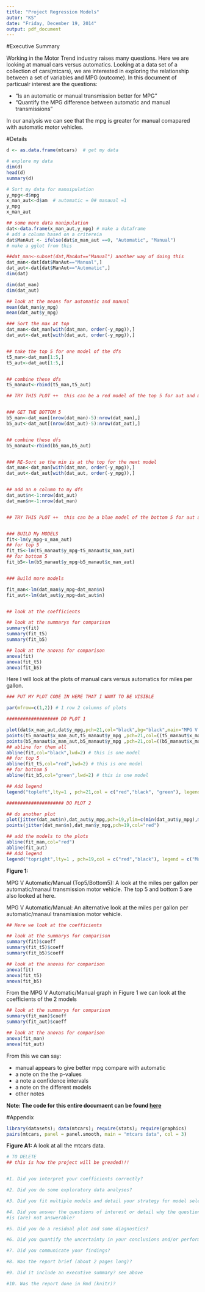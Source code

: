 ```yaml
---
title: "Project Regression Models"
autor: "KS"
date: "Friday, December 19, 2014"
output: pdf_document
---
```


#Executive Summary

Working in the Motor Trend industry raises many questions. Here we are looking at manual cars versus automatics. Looking at a data set of a collection of cars(mtcars), we are interested in exploring the relationship between a set of variables and MPG (outcome). In this document of particualr interest are the questions:

- “Is an automatic or manual transmission better for MPG”
- "Quantify the MPG difference between automatic and manual transmissions"

In our analysis we can see that the mpg is greater for manual comapared with automatic motor vehicles. 

#Details

```r
d <- as.data.frame(mtcars)  # get my data

# explore my data
dim(d) 
head(d)
summary(d)

# Sort my data for manuipulation
y_mpg<-d$mpg
x_man_aut<-d$am  # automatic = 0# manaual =1
y_mpg
x_man_aut

## some more data manipulation 
dat<-data.frame(x_man_aut,y_mpg) # make a dataframe
# add a column based on a critereia
dat$ManAut <- ifelse(dat$x_man_aut ==0, "Automatic", "Manual")
# make a gglot from this 

##dat_man<-subset(dat,ManAut=="Manual") another way of doing this 
dat_man<-dat[dat$ManAut=="Manual",]
dat_aut<-dat[dat$ManAut=="Automatic",]
dim(dat)

dim(dat_man)
dim(dat_aut)

## look at the means for automatic and manual
mean(dat_man$y_mpg)
mean(dat_aut$y_mpg)

### Sort the max at top 
dat_man<-dat_man[with(dat_man, order(-y_mpg)),]
dat_aut<-dat_aut[with(dat_aut, order(-y_mpg)),]


## take the top 5 for one model of the dfs
t5_man<-dat_man[1:5,]
t5_aut<-dat_aut[1:5,]


## combine these dfs
t5_manaut<-rbind(t5_man,t5_aut)

## TRY THIS PLOT ++  this can be a red model of the top 5 for aut and man 


### GET THE BOTTOM 5 
b5_man<-dat_man[(nrow(dat_man)-5):nrow(dat_man),]
b5_aut<-dat_aut[(nrow(dat_aut)-5):nrow(dat_aut),]


## combine these dfs
b5_manaut<-rbind(b5_man,b5_aut)


### RE-Sort so the min is at the top for the next model 
dat_man<-dat_man[with(dat_man, order(-y_mpg)),]
dat_aut<-dat_aut[with(dat_aut, order(-y_mpg)),]


## add an n column to my dfs
dat_aut$n<-1:nrow(dat_aut)
dat_man$n<-1:nrow(dat_man)


## TRY THIS PLOT ++  this can be a blue model of the bottom 5 for aut and man 


### BUILD My MODELS
fit<-lm(y_mpg~x_man_aut)
## for top 5
fit_t5<-lm(t5_manaut$y_mpg~t5_manaut$x_man_aut)
## for bottom 5
fit_b5<-lm(b5_manaut$y_mpg~b5_manaut$x_man_aut)


### Build more models 

fit_man<-lm(dat_man$y_mpg~dat_man$n)
fit_aut<-lm(dat_aut$y_mpg~dat_aut$n)


## look at the coefficients 

## look at the summarys for comparison
summary(fit)
summary(fit_t5)
summary(fit_b5)

## look at the anovas for comparison 
anova(fit)
anova(fit_t5)
anova(fit_b5)

```


Here I will look at the plots of manual cars versus automatics for miles per gallon.


```r
### PUT MY PLOT CODE IN HERE THAT I WANT TO BE VISIBLE 

par(mfrow=c(1,2)) # 1 row 2 columns of plots 

################### DO PLOT 1 

plot(dat$x_man_aut,dat$y_mpg,pch=21,col="black",bg="black",main="MPG V Automatic/Manual(T5/B5)",xlab="Transmission(0=automatic,1=manual)",ylab="Miles/(US) gallon[mpg]") # this will already have been plotted 
points(t5_manaut$x_man_aut,t5_manaut$y_mpg ,pch=21,col=((t5_manaut$x_man_aut=="1" | t5_manaut$x_man_aut=="0")*1+1),bg="black")
points(b5_manaut$x_man_aut,b5_manaut$y_mpg ,pch=21,col=((b5_manaut$x_man_aut=="1" | b5_manaut$x_man_aut=="0")*1+2),bg="black")
## abline for them all 
abline(fit,col="black",lwd=2) # this is one model 
## for top 5
abline(fit_t5,col="red",lwd=2) # this is one model 
## for bottom 5
abline(fit_b5,col="green",lwd=2) # this is one model 

## Add legend 
legend("topleft",lty=1 , pch=21,col = c("red","black", "green"), legend = c("Top 5", "All","Bottom 5"))

##################### DO PLOT 2 

## do another plot 
plot(jitter(dat_aut$n),dat_aut$y_mpg,pch=19,ylim=c(min(dat_aut$y_mpg),max(dat_man$y_mpg)),main="MPG V Automatic/Manual",xlab="n=1...19",ylab="Miles/(US) gallon[mpg]")  ##use jitter to show >1 points
points(jitter(dat_man$n),dat_man$y_mpg,pch=19,col="red")

## add the models to the plots 
abline(fit_man,col="red")
abline(fit_aut)
## Add legend 
legend("topright",lty=1 , pch=19,col = c("red","black"), legend = c("Manual", "Automatic"))

```
**Figure 1:**

MPG V Automatic/Manual (Top5/Bottom5): A look at the miles per gallon per automatic/manaul transmission motor vehicle. The top 5 and bottom 5 are also looked at here.

MPG V Automatic/Manual: An alternative look at the miles per gallon per automatic/manaul transmission motor vehicle.   


```r
## Here we look at the coefficients 

## look at the summarys for comparison
summary(fit)$coeff
summary(fit_t5)$coeff
summary(fit_b5)$coeff

## look at the anovas for comparison 
anova(fit)
anova(fit_t5)
anova(fit_b5)

```


From the MPG V Automatic/Manual graph in Figure 1 we can look at the coefficients of the 2 models 

```r

## look at the summarys for comparison
summary(fit_man)$coeff
summary(fit_aut)$coeff

## look at the anovas for comparison 
anova(fit_man)
anova(fit_aut)

```

From this we can say: 

- manual appears to give better mpg compare with automatic 
- a note on the the p-values 
- a note a confidence intervals 
- a note on the different models 
- other notes 


**Note: The code for this entire documaent can be found [here](https://github.com/HattrickNZ/regressionModels) **


#Appendix 

```r
library(datasets); data(mtcars); require(stats); require(graphics)
pairs(mtcars, panel = panel.smooth, main = "mtcars data", col = 3)
```

**Figure A1:** A look at all the mtcars data.





```r
# TO DELETE
## this is how the project will be greaded!!!


#1. Did you interpret your coefficients correctly?

#2. Did you do some exploratory data analyses?

#3. Did you fit multiple models and detail your strategy for model selection?

#4. Did you answer the questions of interest or detail why the question(s) 
#is (are) not answerable?

#5. Did you do a residual plot and some diagnostics?

#6. Did you quantify the uncertainty in your conclusions and/or perform an inference correctly?

#7. Did you communicate your findings?

#8. Was the report brief (about 2 pages long)?

#9. Did it include an executive summary? see above 

#10. Was the report done in Rmd (knitr)?

```
